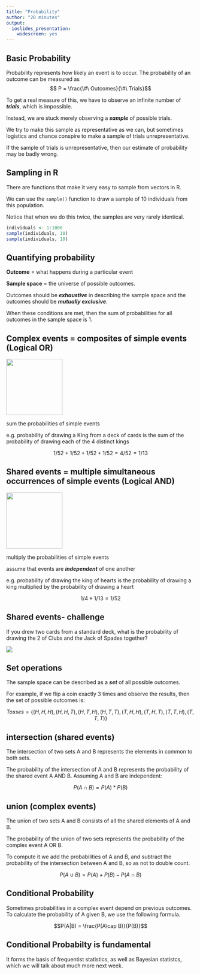 ```yaml
---
title: "Probability"
author: "20 minutes"
output: 
  ioslides_presentation:
    widescreen: yes
---
```


## Basic Probability {.build}

Probability represents how likely an event is to occur. The probability of an outcome can be measured as $$ P = \frac{\#\ Outcomes}{\#\ Trials}$$

To get a real measure of this, we have to observe an infinite number of ***trials***, which is impossible. 

Instead, we are stuck merely observing a ***sample*** of possible trials. 

We try to make this sample as representative as we can, but sometimes logistics and chance conspire to make a sample of trials unrepresentative. 

If the sample of trials is unrepresentative, then our estimate of probability may be badly wrong.  

## Sampling in R {.build}

There are functions that make it very easy to sample from vectors in R.

We can use the `sample()` function to draw a sample of 10 individuals from this population. 

Notice that when we do this twice, the samples are very rarely identical. 

```r
individuals <- 1:1000
sample(individuals, 10)
sample(individuals, 10)
```

## Quantifying probability {.build}

**Outcome** = what happens during a particular event

**Sample space** = the universe of possible outcomes.  

Outcomes should be ***exhaustive*** in describing the sample space and the outcomes should be ***mutually exclusive***. 

When these conditions are met, then the sum of probabilities for all outcomes in the sample space is 1.

## Complex events = composites of simple events (Logical OR) {.build}

<img src="../images/king.jpg" width=150>

sum the probabilities of simple events

e.g. probability of drawing a King from a deck of cards is the sum of the probability of drawing each of the 4 distinct kings 
  
  $$1/52 + 1/52 + 1/52 + 1/52 = 4/52 = 1/13 $$
  
  
## Shared events = multiple simultaneous occurrences of simple events (Logical AND)  {.build .columns-2}

<img src="../images/king.jpg" width=150>

multiply the probabilities of simple events

assume that events are ***independent*** of one another

e.g. probability of drawing the king of hearts is the probability of drawing a king multiplied by the probability of drawing a heart

$$ 1/4 * 1/13 = 1/52 $$

## Shared events- challenge

If you drew two cards from a standard deck, what is the probability of drawing the 2 of Clubs and the Jack of Spades together?

![](https://media.giphy.com/media/dOdfxZkkKFgOc/source.gif)

## Set operations  {.build .smaller}

The sample space can be described as a ***set*** of all possible outcomes.  

For example, if we flip a coin exactly 3 times and observe the results, then the set of possible outcomes is: 

$$ Tosses = \{(H, H, H), (H, H, T), (H, T, H), (H, T, T), (T, H, H), (T, H, T), (T, T, H), (T, T, T)\}$$

## intersection (shared events) {.build}

The intersection of two sets A and B represents the elements in common to both sets. 

The probability of the intersection of A and B represents the probability of the shared event A AND B. Assuming A and B are independent:

$$ P(A \cap B) = P(A) * P(B) $$ 




## union  (complex events) {.build}

The union of two sets A and B consists of all the shared elements of A and B. 

The probability of the union of two sets represents the probability of the complex event A OR B. 

To compute it we add the probabilities of A and B, and subtract the probability of the intersection between A and B, so as not to double count. 

$$ P(A \cup B) = P(A) + P(B) - P(A \cap B)$$



## Conditional Probability  {.build}

Sometimes probabilities in a complex event depend on previous outcomes.  To calculate the probability of A given B, we use the following formula. 

$$P(A|B) = \frac{P(A\cap B)}{P(B)}$$

## Conditional Probabilty is fundamental  {.build}

It forms the basis of frequentist statistics, as well as Bayesian statistcs, which we will talk about much more next week.
